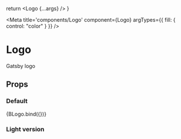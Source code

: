 
  return <Logo {...args} />
}

<Meta
  title='components/Logo'
  component={Logo}
  argTypes={{ fill: { control: "color" } }}
/>

# Logo

Gatsby logo

## Props

<Props of={Logo} />

### Default

<Preview>
  <Story name='Default'>{BLogo.bind({})}</Story>
</Preview>

### Light version

<Preview>
  <Story name='Light version'>
    <Box sx={{ bg: "darkShade" }}>
      <Logo width={200} fill='#fff' />
    </Box>
  </Story>
</Preview>

